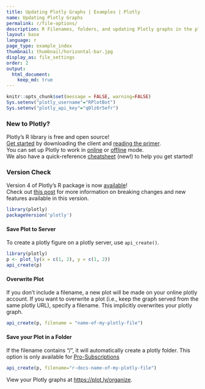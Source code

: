 ```yaml
---
title: Updating Plotly Graphs | Examples | Plotly
name: Updating Plotly Graphs
permalink: r/file-options/
description: R Filenames, folders, and updating Plotly graphs in the plotly cloud.
layout: base
language: r
page_type: example_index
thumbnail: thumbnail/horizontal-bar.jpg
display_as: file_settings
order: 2
output:
  html_document:
    keep_md: true
---
```


```r
knitr::opts_chunk$set(message = FALSE, warning=FALSE)
Sys.setenv("plotly_username"="RPlotBot")
Sys.setenv("plotly_api_key"="q0lz6r5efr")
```
### New to Plotly?

Plotly's R library is free and open source!<br>
[Get started](https://plot.ly/r/getting-started/) by downloading the client and [reading the primer](https://plot.ly/r/getting-started/).<br>
You can set up Plotly to work in [online](https://plot.ly/r/getting-started/#hosting-graphs-in-your-online-plotly-account) or [offline](https://plot.ly/r/offline/) mode.<br>
We also have a quick-reference [cheatsheet](https://images.plot.ly/plotly-documentation/images/r_cheat_sheet.pdf) (new!) to help you get started!

### Version Check

Version 4 of Plotly's R package is now [available](https://plot.ly/r/getting-started/#installation)!<br>
Check out [this post](http://moderndata.plot.ly/upgrading-to-plotly-4-0-and-above/) for more information on breaking changes and new features available in this version.
```r
library(plotly)
packageVersion('plotly')
```

#### Save Plot to Server
To create a plotly figure on a plotly server, use `api_create()`.

```r
library(plotly)
p <- plot_ly(x = c(1, 2), y = c(1, 2))
api_create(p)
```

#### Overwrite Plot

If you don't include a filename, a new plot will be made on your online plotly account. If you want to overwrite a plot (i.e., keep the graph served from the same plotly URL), specify a filename. This implicitly overwrites your plotly graph.

```r
api_create(p, filename = "name-of-my-plotly-file")
```

#### Save your Plot in a Folder
If the filename contains "/", it will automatically create a plotly folder. This option is only available for [Pro-Subscriptions](https://plot.ly/products/cloud/)

```r
api_create(p, filename="r-docs-name-of-my-plotly-file")
```

View your Plotly graphs at [https://plot.ly/organize](https://plot.ly/organize).
